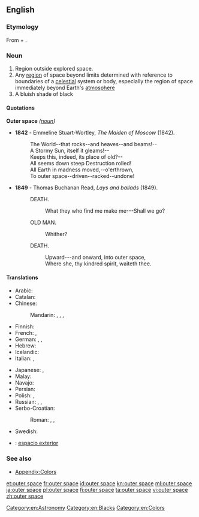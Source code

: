 {{wikipedia}}
==English==

===Etymology===
From {{term|outer|lang=en}} + {{term|space|lang=en}}.

===Noun===
{{en-noun|-}}

# Region outside explored space.
# Any [[region]] of space beyond limits determined with reference to boundaries of a [[celestial]] system or body, especially the region of space immediately beyond Earth's [[atmosphere]]
# A bluish shade of black
#: {{color panel|outer space ([[w:Pantone|Pantone]])|452f3c}}
#: {{color panel|outer space ([[w:Crayola|Crayola]])|414a4c}}

====Quotations====
; '''Outer space''' ''([[noun]])''
* '''1842''' - Emmeline Stuart-Wortley, ''The Maiden of Moscow'' (1842).
*: The World--that rocks--and heaves--and beams!--
*: A Stormy Sun, itself it gleams!--
*: Keeps this, indeed, its place of old?--
*: All seems down steep Destruction rolled!
*: All Earth in madness moved,--o'erthrown,
*: To outer space--driven--racked--undone!
* '''1849''' - Thomas Buchanan Read, ''Lays and ballads'' (1849).
*: DEATH.
*:: What they who find me make me---Shall we go?
*: OLD MAN.
*:: Whither?
*: DEATH.
*:: Upward---and onward, into outer space,
*:: Where she, thy kindred spirit, waiteth thee.

====Translations====
{{trans-top|region}}
* Arabic: {{t-|ar|فضاء خارجي|tr=faḍāʾ xārijī}}
* Catalan: {{t|ca|espai exterior}}
* Chinese:
*: Mandarin: {{t|cmn|宇宙|tr=yǔzhòu}}, {{t|cmn|太空|tr=tàikōng}}, {{t|cmn|外層空間}}, {{t|cmn|外层空间|tr=wàicéng kōngjiān}}
* Finnish: {{t-|fi|ulkoavaruus}}
* French: {{t-|fr|espace cosmique|m}}, {{t+|fr|cosmos|m}}
* German: {{t+|de|Weltraum|m}}, {{t+|de|All|n}}, {{t+|de|Weltall|n}}
* Hebrew: {{t-|he|החלל החיצון|tr=hakhalál hakhitzón}}
* Icelandic: {{t-|is|geimurinn|m}}
* Italian: {{t-|it|spazio cosmico|m}}, {{t+|it|cosmo|m}}
{{trans-mid}}
* Japanese: {{t+|ja|宇宙|tr=[[うちゅう]], uchū}}, {{t-|ja|宇宙空間|tr=うちゅうくうかん, uchūkūkan}}
* Malay: {{t-|ms|angkasa lepas}}
* Navajo: {{tø|nv|yágháhonikáán}}
* Persian: {{t-|fa|فضای بیرونی|tr=fazâ-ye biruni|sc=fa-Arab}}
* Polish: {{t+|pl|kosmos|m}}, {{t+|pl|przestrzeń kosmiczna|f}}
* Russian: {{t+|ru|космос|m|tr=kósmos}}, {{t-SOP|ru|[[открытый]] [[космос]]|m|tr=otkrýtyj kósmos}}, {{t-|ru|космическое пространство|n|tr=kosmíčeskoje prostránstvo}}
* Serbo-Croatian:
*: Roman: {{t|sh|vasiona|f}}, {{t|sh|vaseljena|f}}, {{t|sh|svemir|m}}
* Swedish: {{t-|sv|yttre rymden}}
{{trans-bottom}}

{{checktrans}}
<!--Remove this section once all of the translations below have been moved into the tables above.-->
* {{ttbc|es}}: [[espacio exterior]]

===See also===
* [[Appendix:Colors]]

[[Category:en:Astronomy]]
[[Category:en:Blacks]]
[[Category:en:Colors]]

[[et:outer space]]
[[fr:outer space]]
[[id:outer space]]
[[kn:outer space]]
[[ml:outer space]]
[[ja:outer space]]
[[pl:outer space]]
[[fi:outer space]]
[[ta:outer space]]
[[vi:outer space]]
[[zh:outer space]]